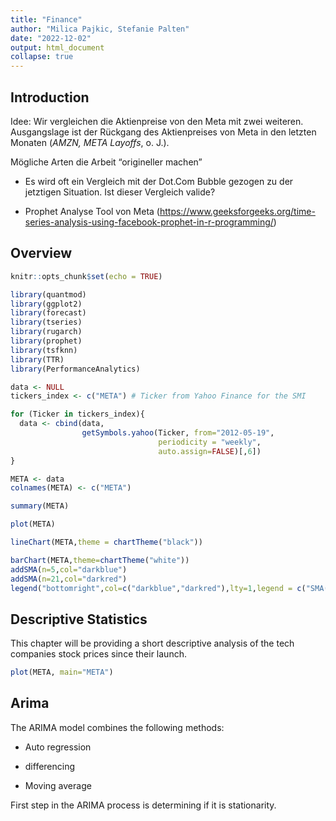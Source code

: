 ```yaml
---
title: "Finance"
author: "Milica Pajkic, Stefanie Palten"
date: "2022-12-02"
output: html_document
collapse: true
---
```


## Introduction

Idee: Wir vergleichen die Aktienpreise von den Meta mit zwei weiteren. Ausgangslage ist der Rückgang des Aktienpreises von Meta in den letzten Monaten (*AMZN, META Layoffs*, o. J.).

Mögliche Arten die Arbeit "origineller machen"

-   Es wird oft ein Vergleich mit der Dot.Com Bubble gezogen zu der jetztigen Situation. Ist dieser Vergleich valide?

-   Prophet Analyse Tool von Meta (<https://www.geeksforgeeks.org/time-series-analysis-using-facebook-prophet-in-r-programming/>)

## Overview

```r
knitr::opts_chunk$set(echo = TRUE)
```

```r
library(quantmod)
library(ggplot2)
library(forecast)
library(tseries)
library(rugarch)
library(prophet)
library(tsfknn)
library(TTR)
library(PerformanceAnalytics)
```

```r
data <- NULL
tickers_index <- c("META") # Ticker from Yahoo Finance for the SMI

for (Ticker in tickers_index){
  data <- cbind(data,
                getSymbols.yahoo(Ticker, from="2012-05-19", 
                                 periodicity = "weekly", 
                                 auto.assign=FALSE)[,6])
}

META <- data
colnames(META) <- c("META")

```

```r
summary(META)
```

```r
plot(META)
```

```r
lineChart(META,theme = chartTheme("black"))

```

```r
barChart(META,theme=chartTheme("white"))
addSMA(n=5,col="darkblue")
addSMA(n=21,col="darkred")
legend("bottomright",col=c("darkblue","darkred"),lty=1,legend = c("SMA(5)","SMA(21)"),cex=0.6)
```

## Descriptive Statistics

This chapter will be providing a short descriptive analysis of the tech companies stock prices since their launch.

```r
plot(META, main="META")
```

## Arima

The ARIMA model combines the following methods:

-   Auto regression

-   differencing

-   Moving average

First step in the ARIMA process is determining if it is stationarity.

```r

```
